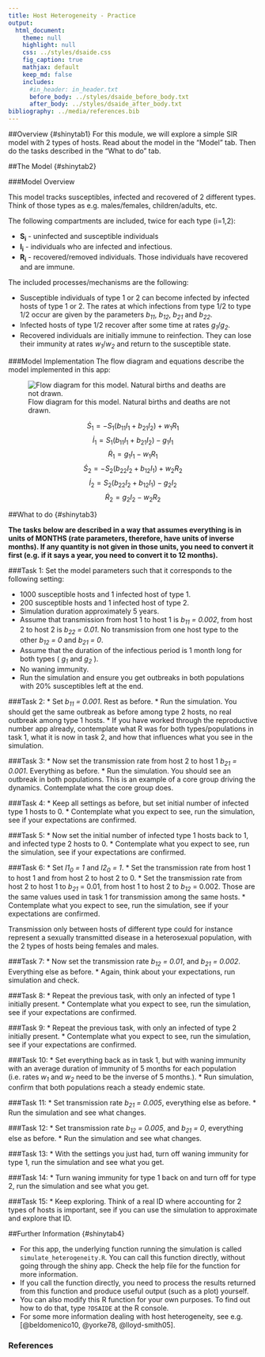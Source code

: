 ```yaml
---
title: Host Heterogeneity - Practice
output:
  html_document:
    theme: null
    highlight: null
    css: ../styles/dsaide.css
    fig_caption: true
    mathjax: default 
    keep_md: false
    includes:
      #in_header: in_header.txt
      before_body: ../styles/dsaide_before_body.txt
      after_body: ../styles/dsaide_after_body.txt 
bibliography: ../media/references.bib
---
```


##Overview {#shinytab1}
For this module, we will explore a simple SIR model with 2 types of hosts. Read about the model in the "Model" tab. Then do the tasks described in the "What to do" tab.

##The Model {#shinytab2}

###Model Overview

This model tracks susceptibles, infected and recovered of 2 different types. Think of those types as e.g. males/females, children/adults, etc. 

The following compartments are included, twice for each type (i=1,2):  

* **S~i~** - uninfected and susceptible individuals 
* **I~i~** - individuals who are infected and infectious.
* **R~i~** - recovered/removed individuals. Those individuals have recovered and are immune. 


The included processes/mechanisms are the following:

* Susceptible individuals of type 1 or 2 can become infected by infected hosts of type 1 or 2. The rates at which infections from type 1/2 to type 1/2 occur are given by the parameters _b~11~_, _b~12~_, _b~21~_ and _b~22~_. 
* Infected hosts of type 1/2 recover after some time at rates _g~1~_/_g~2~_. 
* Recovered individuals are initially immune to reinfection. They can lose their immunity at rates _w~1~_/_w~2~_ and return to the susceptible state. 
 


###Model Implementation
The flow diagram and equations describe the model implemented in this app:

![Flow diagram for this model. Natural births and deaths are not drawn.](../media/heterogeneitymodel.png)

$$\dot S_1 = - S_1 (b_{11} I_1 + b_{21} I_2) + w_1 R_1 $$ 
$$\dot I_1 =  S_1 (b_{11} I_1 + b_{21} I_2) - g_1 I_1 $$ 
$$\dot R_1 = g_1 I_1 - w_1 R_1 $$
$$\dot S_2 = - S_2 (b_{22} I_2 + b_{12} I_1) + w_2 R_2 $$ 
$$\dot I_2 =  S_2 (b_{22} I_2 + b_{12} I_1) - g_2 I_2  $$ 
$$\dot R_2 = g_2 I_2 - w_2 R_2 $$




##What to do {#shinytab3}


**The tasks below are described in a way that assumes everything is in units of MONTHS (rate parameters, therefore, have units of inverse months). If any quantity is not given in those units, you need to convert it first (e.g. if it says a year, you need to convert it to 12 months).**


###Task 1: 
Set the model parameters such that it corresponds to the following setting: 

 * 1000 susceptible hosts and 1 infected host of type 1.
 * 200 susceptible hosts and 1 infected host of type 2. 
 * Simulation duration approximately 5 years.
 * Assume that transmission from host 1 to host 1 is _b~11~ = 0.002_, from host 2 to host 2 is _b~22~ = 0.01_. No transmission from one host type to the other _b~12~ = 0_ and _b~21~ = 0_.
 * Assume that the duration of the infectious period is 1 month long for both types ( _g~1~_ and _g~2~_ ). 
 * No waning immunity.
 * Run the simulation and ensure you get outbreaks in both populations with 20% susceptibles left at the end.

###Task 2: 
* Set _b~11~ = 0.001_. Rest as before. 
* Run the simulation. You should get the same outbreak as before among type 2 hosts, no real outbreak among type 1 hosts.
* If you have worked through the reproductive number app already, contemplate what R was for both types/populations in task 1, what it is now in task 2, and how that influences what you see in the simulation. 

###Task 3: 
* Now set the transmission rate from host 2 to host 1 _b~21~ = 0.001_. Everything as before.
* Run the simulation. You should see an outbreak in both populations. This is an example of a core group driving the dynamics. Contemplate what the core group does.

###Task 4: 
* Keep all settings as before, but set initial number of infected type 1 hosts to 0.
* Contemplate what you expect to see, run the simulation, see if your expectations are confirmed.

###Task 5: 
* Now set the initial number of infected type 1 hosts back to 1, and infected type 2 hosts to 0. 
* Contemplate what you expect to see, run the simulation, see if your expectations are confirmed.

###Task 6: 
* Set _I1~0~ = 1_ and _I2~0~ = 1_.
* Set the transmission rate from host 1 to host 1 and from host 2 to host 2 to 0. 
* Set the transmission rate from host 2 to host 1 to _b~21~_ = 0.01, from host 1 to host 2 to _b~12~_ = 0.002. Those are the same values used in task 1 for transmission among the same hosts.
* Contemplate what you expect to see, run the simulation, see if your expectations are confirmed.

Transmission only between hosts of different type could for instance represent a sexually transmitted disease in a heterosexual population, with the 2 types of hosts being females and males.

###Task 7: 
* Now set the transmission rate _b~12~ = 0.01_, and _b~21~ = 0.002_. Everything else as before.
* Again, think about your expectations, run simulation and check.

###Task 8: 
* Repeat the previous task, with only an infected of type 1 initially present.
* Contemplate what you expect to see, run the simulation, see if your expectations are confirmed.

###Task 9: 
* Repeat the previous task, with only an infected of type 2 initially present.
* Contemplate what you expect to see, run the simulation, see if your expectations are confirmed.

###Task 10: 
* Set everything back as in task 1, but with waning immunity with an average duration of immunity of 5 months for each population (i.e. rates _w~1~_ and _w~2~_ need to be the inverse of 5 months.).
* Run simulation, confirm that both populations reach a steady endemic state.

###Task 11: 
* Set transmission rate _b~21~ = 0.005_, everything else as before.
* Run the simulation and see what changes.

###Task 12: 
* Set transmission rate _b~12~ = 0.005_, and _b~21~ = 0_, everything else as before. 
* Run the simulation and see what changes.

###Task 13: 
* With the settings you just had, turn off waning immunity for type 1, run the simulation and see what you get.

###Task 14: 
* Turn waning immunity for type 1 back on and turn off for type 2, run the simulation and see what you get.

###Task 15: 
* Keep exploring. Think of a real ID where accounting for 2 types of hosts is important, see if you can use the simulation to approximate and explore that ID.


##Further Information {#shinytab4}

* For this app, the underlying function running the simulation is called `simulate_heterogeneity.R`. You can call this function directly, without going through the shiny app. Check the help file for the function for more information. 
* If you call the function directly, you need to process the results returned from this function and produce useful output (such as a plot) yourself. 
* You can also modify this R function for your own purposes. To find out how to do that, type `?DSAIDE` at the R console.
* For some more information dealing with host heterogeneity, see e.g. [@beldomenico10, @yorke78, @lloyd-smith05].

### References
